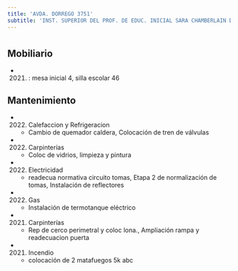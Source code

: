 ```yaml
---
title: 'AVDA. DORREGO 3751'
subtitle: 'INST. SUPERIOR DEL PROF. DE EDUC. INICIAL SARA CHAMBERLAIN DE ECCLESTON (SEDE)'
---
```


#


## Mobiliario

*  (2021) : mesa inicial 4, silla escolar 46 





## Mantenimiento

*  (2022) Calefaccion y Refrigeracion 
    + Cambio de quemador caldera, Colocación de tren de válvulas

*  (2022) Carpinterías 
    + Coloc de vidrios, limpieza y pintura

*  (2022) Electricidad 
    + readecua normativa circuito tomas, Etapa 2 de normalización de tomas, Instalación de reflectores

*  (2022) Gas 
    + Instalación de termotanque eléctrico

*  (2021) Carpinterías 
    + Rep de cerco perimetral y coloc lona., Ampliación rampa y readecuacion puerta

*  (2021) Incendio 
    + colocación de 2 matafuegos 5k abc



